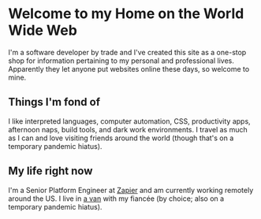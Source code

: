 # Welcome to my Home on the World Wide Web

I'm a software developer by trade and I've created this site as a one-stop shop for information pertaining to my personal and professional lives. Apparently they let anyone put websites online these days, so welcome to mine.

## Things I'm fond of

I like interpreted languages, computer automation, CSS, productivity apps, afternoon naps, build tools, and dark work environments. I travel as much as I can and love visiting friends around the world (though that's on a temporary pandemic hiatus).

## My life right now

I'm a Senior Platform Engineer at [Zapier](https://zapier.com) and am currently working remotely around the US. I live in [a van](https://instagram.com/serenitythevan) with my fiancée (by choice; also on a temporary pandemic hiatus).
